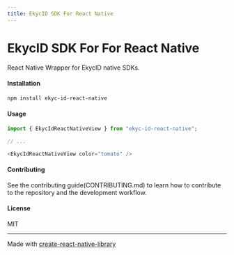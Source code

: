 ```yaml
---
title: EkycID SDK For React Native
---
```


# EkycID SDK For For React Native

React Native Wrapper for EkycID native SDKs.
#### Installation

```sh
npm install ekyc-id-react-native
```

#### Usage

```js
import { EkycIdReactNativeView } from "ekyc-id-react-native";

// ...

<EkycIdReactNativeView color="tomato" />
```

#### Contributing

See the contributing guide(CONTRIBUTING.md) to learn how to contribute to the repository and the development workflow.

#### License

MIT

---

Made with [create-react-native-library](https://github.com/callstack/react-native-builder-bob)